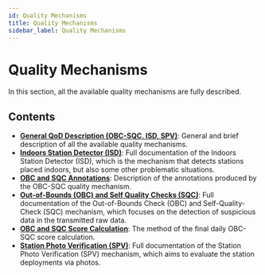 ```yaml
---
id: Quality Mechanisms
title: Quality Mechanisms
sidebar_label: Quality Mechanisms
---
```


# Quality Mechanisms

In this section, all the available quality mechanisms are fully described.

## Contents

- [**General QoD Description (OBC-SQC, ISD, SPV)**](/weather-and-science/quality-mechanisms/general-qod-description.mdx): General and brief description of all the available quality mechanisms.
- [**Indoors Station Detector (ISD)**](/weather-and-science/quality-mechanisms/isd-full-documentation.mdx): Full documentation of the Indoors Station Detector (ISD), which is the mechanism that detects stations placed indoors, but also some other problematic situations.
- [**OBC and SQC Annotations**](/weather-and-science/quality-mechanisms/obc-sqc-annotations.mdx): Description of the annotations produced by the OBC-SQC quality mechanism.
- [**Out-of-Bounds (OBC) and Self Quality Checks (SQC)**](/weather-and-science/quality-mechanisms/obc-sqc-documentation.mdx): Full documentation of the Out-of-Bounds Check (OBC) and Self-Quality-Check (SQC) mechanism, which focuses on the detection of suspicious data in the transmitted raw data.
- [**OBC and SQC Score Calculation**](/weather-and-science/quality-mechanisms/obc-sqc-score-calculation.mdx): The method of the final daily OBC-SQC score calculation.
- [**Station Photo Verification (SPV)**](/weather-and-science/quality-mechanisms/spv-full-documentation.mdx): Full documentation of the Station Photo Verification (SPV) mechanism, which aims to evaluate the station deployments via photos.